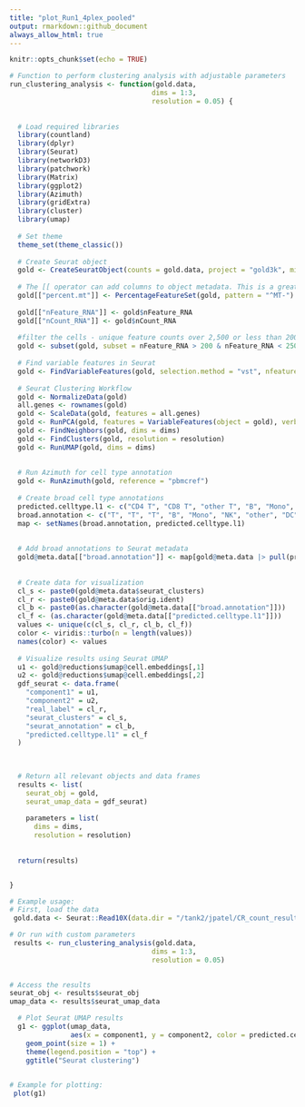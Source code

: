 ```yaml
---
title: "plot_Run1_4plex_pooled"
output: rmarkdown::github_document
always_allow_html: true
---
```



```r
knitr::opts_chunk$set(echo = TRUE)
```




```r


# Function to perform clustering analysis with adjustable parameters
run_clustering_analysis <- function(gold.data, 
                                   dims = 1:3, 
                                   resolution = 0.05) {
                              
  
  # Load required libraries
  library(countland)
  library(dplyr)
  library(Seurat)
  library(networkD3)
  library(patchwork)
  library(Matrix)
  library(ggplot2)
  library(Azimuth)
  library(gridExtra)
  library(cluster) 
  library(umap)
  
  # Set theme
  theme_set(theme_classic())
  
  # Create Seurat object
  gold <- CreateSeuratObject(counts = gold.data, project = "gold3k", min.cells = 3, min.features = 200)
  
  # The [[ operator can add columns to object metadata. This is a great place to stash QC stats
  gold[["percent.mt"]] <- PercentageFeatureSet(gold, pattern = "^MT-")
  
  gold[["nFeature_RNA"]] <- gold$nFeature_RNA
  gold[["nCount_RNA"]] <- gold$nCount_RNA
  
  #filter the cells - unique feature counts over 2,500 or less than 200, >5% mitochondrial counts
  gold <- subset(gold, subset = nFeature_RNA > 200 & nFeature_RNA < 2500 & percent.mt < 5)
  
  # Find variable features in Seurat
  gold <- FindVariableFeatures(gold, selection.method = "vst", nfeatures = 2000)
  
  # Seurat Clustering Workflow
  gold <- NormalizeData(gold)
  all.genes <- rownames(gold)
  gold <- ScaleData(gold, features = all.genes)
  gold <- RunPCA(gold, features = VariableFeatures(object = gold), verbose = FALSE)
  gold <- FindNeighbors(gold, dims = dims)
  gold <- FindClusters(gold, resolution = resolution)
  gold <- RunUMAP(gold, dims = dims)
  
  
  # Run Azimuth for cell type annotation
  gold <- RunAzimuth(gold, reference = "pbmcref")
  
  # Create broad cell type annotations
  predicted.celltype.l1 <- c("CD4 T", "CD8 T", "other T", "B", "Mono", "NK", "other", "DC")
  broad.annotation <- c("T", "T", "T", "B", "Mono", "NK", "other", "DC")
  map <- setNames(broad.annotation, predicted.celltype.l1)
  
  
  # Add broad annotations to Seurat metadata
  gold@meta.data[["broad.annotation"]] <- map[gold@meta.data |> pull(predicted.celltype.l1)]
  
  
  # Create data for visualization
  cl_s <- paste0(gold@meta.data$seurat_clusters)
  cl_r <- paste0(gold@meta.data$orig.ident)
  cl_b <- paste0(as.character(gold@meta.data[["broad.annotation"]]))
  cl_f <- (as.character(gold@meta.data[["predicted.celltype.l1"]]))
  values <- unique(c(cl_s, cl_r, cl_b, cl_f))
  color <- viridis::turbo(n = length(values))
  names(color) <- values
  
  # Visualize results using Seurat UMAP
  u1 <- gold@reductions$umap@cell.embeddings[,1]
  u2 <- gold@reductions$umap@cell.embeddings[,2]
  gdf_seurat <- data.frame(
    "component1" = u1, 
    "component2" = u2, 
    "real_label" = cl_r, 
    "seurat_clusters" = cl_s, 
    "seurat_annotation" = cl_b, 
    "predicted.celltype.l1" = cl_f
  )
  
  

  # Return all relevant objects and data frames
  results <- list(
    seurat_obj = gold,
    seurat_umap_data = gdf_seurat)
  
    parameters = list(
      dims = dims,
      resolution = resolution)
  
  
  return(results)


}

```



```r
# Example usage:
# First, load the data
 gold.data <- Seurat::Read10X(data.dir = "/tank2/jpatel/CR_count_results/Pooled_Samples/4plex_subpool1_run1_count/outs/filtered_feature_bc_matrix")

```



```r
# Or run with custom parameters
 results <- run_clustering_analysis(gold.data, 
                                   dims = 1:3, 
                                   resolution = 0.05)
                            

```


```r
# Access the results
seurat_obj <- results$seurat_obj
umap_data <- results$seurat_umap_data

```


```r

  # Plot Seurat UMAP results
  g1 <- ggplot(umap_data, 
               aes(x = component1, y = component2, color = predicted.celltype.l1)) + 
    geom_point(size = 1) + 
    theme(legend.position = "top") + 
    ggtitle("Seurat clustering")
  
```



```r
# Example for plotting:
 plot(g1)
```




















